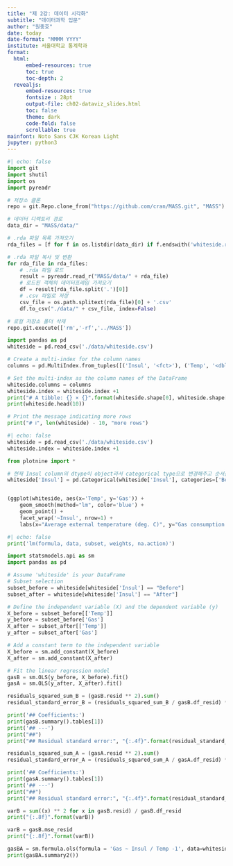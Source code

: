 ---
title: "제 2강: 데이터 시각화"
subtitle: "데이터과학 입문"
author: "원중호"
date: today
date-format: "MMMM YYYY"
institute: 서울대학교 통계학과
format:
  html:
      embed-resources: true
      toc: true
      toc-depth: 2
  revealjs: 
      embed-resources: true
      fontsize : 28pt   
      output-file: ch02-dataviz_slides.html
      toc: false
      theme: dark
      code-fold: false   
      scrollable: true   
mainfont: Noto Sans CJK Korean Light
jupyter: python3
---


```{python}
#| echo: false
import git
import shutil
import os
import pyreadr

# 저장소 클론
repo = git.Repo.clone_from("https://github.com/cran/MASS.git", "MASS")

# 데이터 디렉토리 경로
data_dir = "MASS/data/"

# .rda 파일 목록 가져오기
rda_files = [f for f in os.listdir(data_dir) if f.endswith('whiteside.rda')]

# .rda 파일 복사 및 변환
for rda_file in rda_files:
    # .rda 파일 로드
    result = pyreadr.read_r("MASS/data/" + rda_file)
    # 로드된 객체의 데이터프레임 가져오기
    df = result[rda_file.split('.')[0]]
    # .csv 파일로 저장
    csv_file = os.path.splitext(rda_file)[0] + '.csv'
    df.to_csv("./data/" + csv_file, index=False)

# 로컬 저장소 폴더 삭제
repo.git.execute(['rm','-rf','../MASS'])
```


```{python}
import pandas as pd
whiteside = pd.read_csv('./data/whiteside.csv')

# Create a multi-index for the column names
columns = pd.MultiIndex.from_tuples([('Insul', '<fct>'), ('Temp', '<dbl>'), ('Gas', '<dbl>')])

# Set the multi-index as the column names of the DataFrame
whiteside.columns = columns
whiteside.index = whiteside.index +1
print("# A tibble: {} × {}".format(whiteside.shape[0], whiteside.shape[1]))
print(whiteside.head(10))

# Print the message indicating more rows
print("# ℹ", len(whiteside) - 10, "more rows")
```

```{python}
#| echo: false
whiteside = pd.read_csv('./data/whiteside.csv')
whiteside.index = whiteside.index +1
```


```{python}
from plotnine import *

# 현재 Insul column의 dtype이 object라서 categorical type으로 변경해주고 순서를 부여.
whiteside['Insul'] = pd.Categorical(whiteside['Insul'], categories=['Before', 'After'], ordered=True)


(ggplot(whiteside, aes(x='Temp', y='Gas')) +
    geom_smooth(method="lm", color='blue') +
    geom_point() +
    facet_wrap('~Insul', nrow=1) +
    labs(x="Average external temperature (deg. C)", y="Gas consumption (1000 cubic feet)"))

```

```{python}
#| echo: false
print('lm(formula, data, subset, weights, na.action)')
```

```{python}
import statsmodels.api as sm
import pandas as pd

# Assume 'whiteside' is your DataFrame
# Subset selection
subset_before = whiteside[whiteside['Insul'] == "Before"]
subset_after = whiteside[whiteside['Insul'] == "After"]

# Define the independent variable (X) and the dependent variable (y)
X_before = subset_before[['Temp']]
y_before = subset_before['Gas']
X_after = subset_after[['Temp']]
y_after = subset_after['Gas']

# Add a constant term to the independent variable
X_before = sm.add_constant(X_before)
X_after = sm.add_constant(X_after)

# Fit the linear regression model
gasB = sm.OLS(y_before, X_before).fit()
gasA = sm.OLS(y_after, X_after).fit()
```

```{python}

residuals_squared_sum_B = (gasB.resid ** 2).sum()  
residual_standard_error_B = (residuals_squared_sum_B / gasB.df_resid) ** 0.5  

print('## Coefficients:')
print(gasB.summary().tables[1]) 
print('## ---')
print("##")
print("## Residual standard error:", "{:.4f}".format(residual_standard_error_B), "on", gasB.df_resid, "degrees of freedom")
```

```{python}
residuals_squared_sum_A = (gasA.resid ** 2).sum()  
residual_standard_error_A = (residuals_squared_sum_A / gasA.df_resid) ** 0.5  

print('## Coefficients:')
print(gasA.summary().tables[1]) 
print('## ---')
print("##")
print("## Residual standard error:", "{:.4f}".format(residual_standard_error_A), "on", gasA.df_resid, "degrees of freedom")
```


```{python}
varB = sum((x) ** 2 for x in gasB.resid) / gasB.df_resid
print("{:.8f}".format(varB))
```


```{python}
varB = gasB.mse_resid
print("{:.8f}".format(varB))
```


```{python}
gasBA = sm.formula.ols(formula = 'Gas ~ Insul / Temp -1', data=whiteside).fit()
print(gasBA.summary2())
```